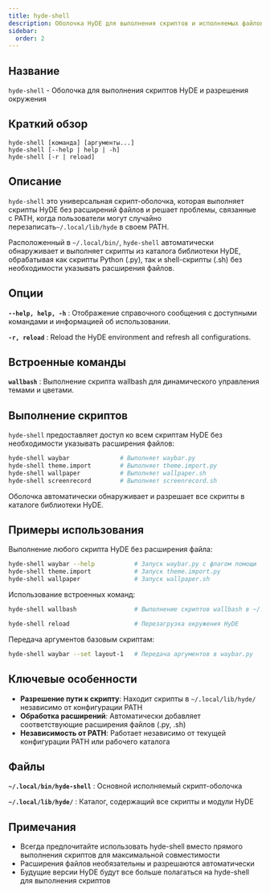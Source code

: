 ```yaml
---
title: hyde-shell
description: Оболочка HyDE для выполнения скриптов и исполняемых файлов HyDE.
sidebar:
  order: 2
---
```


## Название

`hyde-shell` - Оболочка для выполнения скриптов HyDE и разрешения окружения

## Краткий обзор

```
hyde-shell [команда] [аргументы...]
hyde-shell [--help | help | -h]
hyde-shell [-r | reload]
```

## Описание

`hyde-shell` это универсальная скрипт-оболочка, которая выполняет скрипты HyDE без расширений файлов и решает проблемы, связанные с PATH, когда пользователи могут случайно перезаписать`~/.local/lib/hyde` в своем PATH.

Расположенный в `~/.local/bin/`, `hyde-shell` автоматически обнаруживает и выполняет скрипты из каталога библиотеки HyDE, обрабатывая как скрипты Python (.py), так и shell-скрипты (.sh) без необходимости указывать расширения файлов.

## Опции

**`--help, help, -h`**
: Отображение справочного сообщения с доступными командами и информацией об использовании.

**`-r, reload`**
: Reload the HyDE environment and refresh all configurations.

## Встроенные команды

**`wallbash`**
: Выполнение скрипта wallbash для динамического управления темами и цветами.

## Выполнение скриптов

`hyde-shell` предоставляет доступ ко всем скриптам HyDE без необходимости указывать расширения файлов:

```bash
hyde-shell waybar              # Выполняет waybar.py
hyde-shell theme.import        # Выполняет theme.import.py
hyde-shell wallpaper           # Выполняет wallpaper.sh
hyde-shell screenrecord        # Выполняет screenrecord.sh
```

Оболочка автоматически обнаруживает и разрешает все скрипты в каталоге библиотеки HyDE.

## Примеры использования

Выполнение любого скрипта HyDE без расширения файла:
```bash
hyde-shell waybar --help           # Запуск waybar.py с флагом помощи
hyde-shell theme.import            # Запуск theme.import.py
hyde-shell wallpaper               # Запуск wallpaper.sh
```

Использование встроенных команд:
```bash
hyde-shell wallbash                # Выполнение скриптов wallbash в ~/.config/hyde/wallbash/scripts/

hyde-shell reload                  # Перезагрузка окружения HyDE
```

Передача аргументов базовым скриптам:
```bash
hyde-shell waybar --set layout-1   # Передача аргументов в waybar.py
```

## Ключевые особенности

- **Разрешение пути к скрипту**: Находит скрипты в `~/.local/lib/hyde/` независимо от конфигурации PATH
- **Обработка расширений**: Автоматически добавляет соответствующие расширения файлов (.py, .sh)
- **Независимость от PATH**: Работает независимо от текущей конфигурации PATH или рабочего каталога

## Файлы

**`~/.local/bin/hyde-shell`**
: Основной исполняемый скрипт-оболочка

**`~/.local/lib/hyde/`**
: Каталог, содержащий все скрипты и модули HyDE

## Примечания

- Всегда предпочитайте использовать hyde-shell вместо прямого выполнения скриптов для максимальной совместимости
- Расширения файлов необязательны и разрешаются автоматически
- Будущие версии HyDE будут все больше полагаться на hyde-shell для выполнения скриптов
